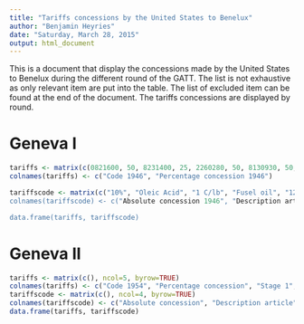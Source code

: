 ```yaml
---
title: "Tariffs concessions by the United States to Benelux"
author: "Benjamin Heyries"
date: "Saturday, March 28, 2015"
output: html_document
---
```


This is a document that display the concessions made by the United States to Benelux during the different round of the GATT. The list is not exhaustive as only relevant item are put into the table. The list of excluded item can be found at the end of the document.
The tariffs concessions are displayed by round.

Geneva I
================

```r
tariffs <- matrix(c(0821600, 50, 8231400, 25, 2260280, 50, 8130930, 50, 8243600, 33, 8380940, 00, 8380140, 50, 8380150, 50, 8240000, 50, 8241000, 50, 8402500, 50, 8402600, 50, 8140700, 50, 8380500, 00, 8040680, 50, 8089200, 50, 8380340, 00, 8380350, 00, 8380410, 50, 8380560, 33, 8380620, 50, 0097300, 10, 0097500, 50, 0932100, 50, 2946000, 50, 2946100, 50, 8291100, 31, "8380811M", 20, "8380811S", 50, 0821100, 50, 1422000, NA, 2260040, 50, 1428200, 33, 8420100, 38, 8380380, 44, 8420170, 25, 8410000, 42, 8410100, 50, 8411000, 33, 8330400, 50, 8330500, 25, 8340000, 25, 8350400, 50, 2812000, 43, 2815000, 50, 2815100, 33, 2815900, 50, 8380390, 22, 8380400, 38, 8380921, 50, 8380933, NA, 5380530, NA, 5380540, 50, 5720000, 50, 5722200, 50, 5181000, 60, 5181200, 50, 5182000, 50, 5420100, 50, 6301000, 50, 5250400, NA, 5200400, 30, 5200410, 30, 5200420, 30, 5200430, 30, 5200450, 30, 5200470, 30, 5200490, 30, 5200520, 30, 5200530, 30, 5200540, 30, 5200550, 30, 5200560, 30, 5200570, 30, 5200590, 30, 5200660, 30, 5200670, 30, 5200680, 30, 5200690, 30, 5200700, 30, 5200710, 30, 5200720, 30, 5200760, 30, 5200770, 30, 5200780, 30, 5200790, 30, 5200800, 30, 5200810, 30, 5200820, 30, 5250000, 50, 5250100, 50, 5240400, 50, 5220000, 50, 5220010, 50, 5220020, 50, 5220020, 50, 5220030, 50, 5220100, 50, 5220110, 50, 5220120, 50, 5220130, 50, 5220200, 50, 5220210, 50, 5220220, 50, 5240000, 50, 5240010, 50, 5240020, 50, 5240030, 50, 5240090, 50, 5240100, 50, 5240110, 50, 5240120, 50, 5240130, 50, 5240180, 50, 5240190, 50, 5240300, 50, 5240310, 50, 5240320, 50, 5270800, 50, 5290300, 33, 5080100, 50, 5080300, 50, 6003300, 30, 6003500, 33, 6020100, 50, 6020200, 50, 6021100, 50, 6021200, 50, 6005000, 50, 6005100, 50, 6005200, 50, 6005300, 50, 6008000, 50, 6008100, 50, 6008200, 50, 6008300, 50, 6008400, 50, 6041000, 50, 6041200, 50, 6041300, 50, 6041400, 50, 6042000, 50, 6042100, 50, 6042200, 50, 6042300, 50, 6042400, 50, 6044000, 50, 6044200, 50, 6044300, 50, 6044400, 50, 6053000, 50, 6053000, 50, 6053100, 50, 6053200, 50, 6053300, 50, 6055000, 50, 6055100, 50, 6055200, 50, 6055130, 50, 6039000, NA, 6039100, NA, 6039300, 50, 6054000, NA, 6054100, NA, 6054200, NA, 6054300, NA, 6054400, NA, 6054500, NA, 6054600, NA, 6054700, 50, 6054800, 50, "Vario", 50, 6081000, 38, 6081100, 33, 6111000, 40, 6101020, 43, 6111300, 46, 6110500, 25, 6110900, 25, 6036000, 50, 6098100, 50, 6790800, 40, 6094900, 50, 6100510, 50, 6100520, 50, 6100160, 40, 6113500, 50, 6092000, 50, 6092100, 50, 6092200, 50, 6092300, 50, 6092400, 50, 6200500, 50, 6200510, 50, 6200520, 43, 6112000, 25, 6112100, 33, 6112600, 00, 6112700, 50, 6111230, NA, 6200530, 50, 6200540, 50, 6200820, 40, 6200970, 50, 7090690, 50, 7090700, 43, 7090710, 43, 9470400, 33, 9470410, 50, 9470420, NA, 9470430, NA, 9470440, 30, 9470450, NA, 9470480, 39, 9470490, 50, 9470500, NA, 9470530, 00, 9470540, NA, 9470560, NA, 9470580, 45, 9590024, 50, 9550980, 50, 6559900, 50, 6100700, 40, 6100710, 50, 4280220, 50, 2620100, 33, 2601100, 20, 0040000, 44, 0040100, 36, 0040700, 41, 0041000, 49, 0041100, 50, 0041300, 50, 0036500, 50, 0046700, NA, 0862100, 50, 0862200, 50, 0862300, 00, 0862400, 50, 0862500, 50, 0862600, 50, 0700000, 40, 0700100, 33, 1090150, 50, 1059100, 50, 1059200, 00, 1318300, NA, 1330890, 50, 2501000, 50, 2503000, 00, 2504000, 17, 2506000, 50, 2506900, 33, 2552000, 00, 2552100, 50, 2265000, 50, 2451000, 17, 2454000, 33, 2454100, 33, 2456000, 00, 2460100, 33, 2460120, 00, 2460130, 00, 2460220, 33, 2460240, 38, 2460260, 50, 2460420, 25, 2460500, 33, 2460700, 00, 2460990, 33, 1191500, 50, 1236100, 50, 1236300, 33, 1210040, 50, 1235100, 29, 1235200, 40, 1249600, 50, 1250210, 50, 1210010, 50, 1250440, 33, 1250540, 17, 1502100, 33, 1503500, 33, 1503000, 25, 1502300, 25, 1503300, 25, 1770310, 50, 1800000, 50, 3078000, 27, 3080100, 44, 3086600, 40, 3230400, 40, 3224300, 50, 3224900, 50, 3262500, 00, 3262600, 00, 3262700, 50, 3390020, 50, 3272500, 50, 3417110, 00, 3417200, 50, 3417500, 25, 3248100, 50, 3286000, 50, 3276000, 50, 3274000, 50, 3248200, 50, 3287300, 50, 3285100, 50, 3285300, 50, 3963600, 50, 3550000, 25, 3550100, 19, 2553000, 18, 3553100, 23, 3553200, 19, 3553400, 25, 3553500, 19, 3553600, 30, 3553700, 25, 3553000, 00, 3553900, 00, 3554000, 00, 3609000, NA, 3609100, NA, 3609200, NA, 3670010, 25, 3670020, 25, 3670030, 25, 3670030, 25, 3670050, 25, 3670110, 25, 3670120, 25, 3670130, 25, 3670130, 25, 3670140, 25, 3670150, 25, 3801000, 50, 3801300, NA, 3801600, NA, 3801900, NA, 3802500, 50, 3802600, NA, 3802700, NA, 3802800, NA, 3805000, 50, 3805100, 50, 3805200, 50, 3810000, 20, 4740140, 50, 4721200, 50, 4721300, NA, 4727000, 00, 4727500, NA, 9040000, 50, 9040100, 50, 9040200, 00, 9040400, 47, 9522400, 50, 9522500, 47, 4274610, 50, 4724620, 50, 4724710, NA, 4772000, 50, 4717300, 50, 9510410, 47, 9510510, 40, 4799540, 00, 5520000, 50, 5520100, 50, 5520030, 50, 5520050, 50, 3910100, 50, 3910200, 50, 3910300, 50, 3910500, 50, 0741000, 46, 3698800, 50, 3698500, 50, 3698600, 50, 5957000, 00, 3163000, 50, 3163100, 44, 3293000, 50, 3293100, 44, 3643000, 50, 3643100, 44, 3749000, 50, 3749100, 44, 6883400, 50, 6883600, 44, 3963700, 50, 0306100, 17, 2950060, 50, 9850640, 50, 9010000, 50, 9010200, 50, 9010300, 50, 9010300, 50, 9010900, 50, 9019100, 50, 9019200, 50, 9019200, 50, 9019300, 50, 9019600, 50, 9019700, 50, 9019800, 50, 9030100, 00, 9800410, 50, 2260210, 25, 2260230, 25, 2210020, "Bind", 7890090, "Bind", 2308000, "Bind", 8380005, "Bind", 9919300, "Bind", 2201000, "Bind", 3411000, "Bind", 8380009, "Bind", 5009000, "Bind", 6661000, "Bind", 2210040, "Bind", 2210290, "Bind", 2210860, "Bind", 8380017, "Bind", 3403000, "Bind", 3403000, "Bind", 3409200, "Bind", 8500000, "Bind", 8509800, "Bind", 8511300, "Bind", 8519100, "Bind", 8519300, "Bind", 8519400, "Bind", 8519500, "Bind", 2102000, "Bind", 2109700, "Bind", 0930000, "Bind", 2237000, "Bind", 3428300, "Bind", 0715000, "Bind", 0729400, "Bind", 2274100, "Bind", 2280160, "Bind", 2243000, "Bind", 5054300, "Bind", 5054500, "Bind", 5054600, "Bind", 5054700, "Bind", 5057000, "Bind", 5062000, "Bind", 5067100, "Bind", 5076000, "Bind", 5077000, "Bind", 8130350, "Bind", 8102000, "Bind", 8103200, "Bind", 8103300, "Bind", 8103300, "Bind", 8103400, "Bind", 8103500, "Bind", 8103600, "Bind", 8103800, "Bind", 8103900, "Bind", 8360000, "Bind", 1227000, "Bind", 0293200, "Bind", 8335000, "Bind", 1529000, "Bind", 1539000, "Bind", 1540000, "Bind", 1541000, "Bind", 1542000, "Bind", 1228000, "Bind", 2934000, "Bind", 5750500, "Bind", 6093000, "Bind", 4066000, "Bind"), ncol=2, byrow=TRUE)
colnames(tariffs) <- c("Code 1946", "Percentage concession 1946")

tariffscode <- matrix(c("10%", "Oleic Acid", "1 C/lb", "Fusel oil", "12.5%", "Fatty alcohol", "7.5%", "Haarlem oil", "5%", "Amonium silicofluoride", "0%", "Laundry sour", "1/10 ct/lb", "Aluminum sulfate 1", "1/10 ct/lb", "Aluminium sulfate 2", "5/8 ct/lb", "Amonium Chloride", "0.5 ct/lb", "Amonium nitrate", "0.1 ct /lb",  "Whiting", "0.25 ct/lb", "Whiting ground", "7.5%", "Haarlem oil doses", "0", "Flavouring extracts with alcohol", "1.75 ct/lb + 10%", "Naphthalene", "3.5 ct/lb + 22.5%", "Saccharin", "0", "Cobalt lineleate", "0", "Cobalt sulfate", "2 ct/lb", "Amyl acetate", "5%", "Flavouring extracts without alcohol", "5.5 ct/lb", "Hexamethylenotetramine", "2% + 0 ct", "Gelatine less 40 ct", "3.5 ct/lb + 10%", "Gelatine less 80 ct", "4 ct/lb + 12.5%", "Gelatine more 80ct", "1 ct/lb + 12.5%", "Vegetable glue less 40ct", "4 ct/lb + 12.5%", "Vegetable Glue more than 40ct", "7/15 ct/lb", "Refined glycerine", "5%", "Manganese compound: Borate", "12.5%","Manganese compound: sulphate", "10%", "Animal fats", "From 20% to 3ct/lb: more than 10%, less than 20%", "Corn or maise oil", "1ct/lb", "Poppy seed oil", "1 ct/lb", "Sesame oil", "3 ct/lb", "Blue pigments", "20%", "Activated chars and carbons", "0.625 ct/lb", "Red load", "5/8 ct/lb", "Lithopone 1", "7/8 ct/lb + 7.5%", "Lithopone 2", "0.3 ct/lb", "Zinc oxide", "3.5 ct/lb", "Potassium forricianide = red", "1 ct/lb", "Potassium forrocyanide = yellow", "0.5 ct/lb", "Sodium forrocyanide = yellow", "3/4 ct/lb", "Sodium silicoflurride", "3/4 ct/lb", "Potato starch", "3/4 ct/lb", "Corn starsh", "0.5 ct/lb", "Rice starsh", "0.5 ct/lb", "Wheat starsh", "0.75 ct/lb", "Other starsh", "0.5 ct/lb", "Potato Dextrine", "0.75 ct/lb", "Other dextrine", "15%", "Titanium", "unreadable", "Zinc chloride", "20% on the lower bound", "Ceramic mosaic tiles <40ct", "30%", "Ceramic tiles>40ct", "15/64 ct/lb", "Magnosite crude", "15/32 ct/lb", "Magnisite: Ground caustique", "0.0225 ct/lb", "Cement: hydraulic", "0225 ct/lb", "Hydraulic cement clinker", "0.03 ct/lb", "White nonstaining cement", "50 ct/ton", "Sand >95% selica", "50 ct/ton", "Bauxite crude", "From 60% to 50 ct (30-50%)", "Plated or cased glassware", "27/64 ct/lb","Cylinder, crown and sheet glass (CCSG) 1", "29/64 ct/lb", "CCSG 2", "35/64 ct/lb", "CCSG 3", "38/64 ct/lb", "CCSG 4", "33/64 ct/lb", "CCSG 5", "59/64 ct/lb", "CCSG 6", "54/64 ct/lb", "CCSG 7", "27/64 ct/lb", "CCSG 8", "29/64 ct/lb", "CCSG 9", "35/64 ct/lb", "CCSG 10", "38/64 ct/lb", "CCSG 11", "33/64 ct/lb", "CCSG 12", "59/64", "CCSG 13", "54/64 ct/lb", "CCSG 14", "27/64 ct/lb", "CCSG 15", "29/64 ct/lb", "CCSG 16", "35/64 ct/lb", "CCSG 17", "38/64 ct/lb", "CCSG 18", "33/64 ct/lb", "CCSG 19", "59/64 ct/lb", "CCSG 20", "54/64 ct/lb", "CCSG 21", "27/64 ct/lb", "CCSG 22", "29/64 ct/lb", "CCSG 23", "35/64 ct/lb", "CCSG 24", "38/64 ct/lb", "CCSG 25", "33/64 ct/lb", "CCSG 26", "59/64 ct/lb", "CCSG 27", "54/64 ct/lb", "CCSG 28", "22.5%", "Luminated Glass", "22.5%", "Manufacture of luminated glass", "0.75 ct/lb", "Rolled glass", "4.15 ct/sqf", "Plate glass (PG) 1", "5.65 ct/sqf", "PG 2", "5.85 ct/sqf", "PG3", "6.60 ct/sqf", "PG 4", "4.15 ct/sqf", "PG 5", "5.65 ct/sqf", "PG 6", "5.85 ct/sqf", "PG 7", "6.60", "PG 8", "5 ct/sqf", "PG with wire netting (PGWN) 1", "6.60 ct/sqf", "PGWN 2", "7.65 ct/sqf", "PGWN 3", "4.15 ct/sqf", "CCSG not plate gass (CCSGNPG) 1", "5.65 ct/sqf", "CCSGNPG 2", "5.85 ct/sqf", "CCSGNPG 3", "6.60 ct/sqf", "CCSGNPG 4", "25% for min", "CCSGNPG 5", "20% for min", "CCSGNPG 6", "5 ct/sqf", "OTher CCSG (OCCSG) 1", "6.60 ct/sqf", "OCCSG 2", "7.65 ct/sqf", "OCCSG 3", "25%", "Pressed glass building block", "10%", "Circular glass tiles", "50 ct/cuft", "Black marbel: dressed or sawed", "32.5 ct/cuft", "Black marble: rough", "37.5 ct/ton", "Pig Iron: no dutiable alloy", "37.5 ct/ton", "Pig iron: with dutiable alloy", "0.125 ct/lb", "unfinished iron 1", "0.25 ct/lb", "unfinished iron 2", "0.125 ct/lb", "Non-iron muck bars 1", "0.25 ct/lb", "Non-iron muck bars 2", "0.25 ct/lb", "Steel concrete reinforcement bars (SCRB) 1", "0.2 ct/lb", "SCRB 2", "10%", "SCRB 3", "10%", "SCRB 4", "0.125 ct/lb", "Steel bars 1", "0.2 ct/lb", "Steel bars 2", "3/16 ct/lb", "Steel bar 3", "10%", "Steel bar 4", "10%", "Steel bar 5", "0.125 ct/lb", "Steel ingot", "3/16 ct/lb", "Steel ingot 2", "10%", "Steel ingot 3", "10%", "Steel ingot 4", "0.125 ct/lb", "Steel billets 1", "0.2 ct/lb", "Steel billets 2", "3/16 ct/lb", "Steel billets 3", "10%", "Steel billets 4", "10%", "Steel billets 5", "0.125 ct/lb", "Various steel item (VSI) 1", "0.2 ct/lb", "VSI 2", "10%", "VSI 3", "10%", "VSI 4", "0.125", "Steel circular saw plates (SCSP) 1", "0.2 ct/lb", "SCSP 2", "10%", "SCSP 3", "10%", "SCSP 4", "0.125", "Steel shouts and plates (SSP) 1", "0.2 ct/lb", "SSP 2", "10%", "SSP 3", "10%", "SSP 4", "From 0.35 ct/lb to 10% with 0.175 ct/lb min", "Boiler or other plate iron (BPI) 1", "From 0.35 ct/lb to 10% with 0.175 ct/lb min", "BPI 2", "10%", "BPI 3", "From 0.35 ct/lb to 10% with 0.175 ct/lb min", "Steel and skelp (SS) 1", "From 0.35 ct/lb to 10% with 0.175 ct/lb min", "SS 2", "From 0.45 ct/lb to 10% with 0.225 ct/lb min", "SS 3", "From 0.45 ct/lb to 10% with 0.225 ct/lb min", "SS 4", "From 0.60 ct/lb to 10% with 0.3 ct/lb min", "SS 5", "From 0.70 ct/lb to 10% with 0.35 ct/lb min", "SS 6", "From 0.60 ct/lb to 10% with 0.3 ct/lb min", "SS 7", "10%", "SS 8", "10%", "SS9", "0.1 ct/lb", "Additional duty on galvanized steel", "0.1 ct/lb", "Additional duty on pickled/cold rolled/cleaned steel", "0.085 ct/lb", "Not assembled structural shapes", "5%", "Assembled structural shapes", "0.1 ct/lb", "Hoops iron/steel 1", "0.15 ct/lb", "Hoops iron/steel 2", "0.25 ct/lb", "Hoops iron/steel 3", "0.05 ct/lb", "Hoops iron/steel 4", "0.05 ct/lb", "Hoops iron/steel 5", "0.125 ct/lb", "Wire rods",  "17.5%", "Wire strand", "10%", "Wire", "0.25 ct/lb", "Baling wire", "0.25 ct/lb", "Galvanized fencing wire (GFW) 1", "0.25 ct/lb", "GFW 2", "20%", "Woven wire cloth", "0.5 ct/lb", "Wheels for railways", "3/8 ct/lb", "Tubes 1", "5/8 ct/lb", "Tubes 2", "7/8 ct/lb", "Tubes 3", "5/8 ct/lb", "Tubes 4", "7/8 ct/lb", "Tubes 5", "0.5 ct/lb", "Bolts 1", "0.3 ct/lb", "Bolts 2", "15%", "Bolts 3", "0.1 ct/lb", "Cut nails 1", "5%", "Cut nails 2", "0", "Staples", "0.2 ct/lb", "Wire nails small", "0.25 ct/lb", "Wire snails big", "0.1 ct/lb", "Spikes", "15%", "Other spikes and staples", "15%", "Rivots", "0.5 ct/lb", "Other rivots", "10%", "Wood screws", "20%", "Hollow or flat ware", "17.5%", "Telephone apparitus", "7.5%", "X-ray tubes", "7.5%", "Other X-ray parts", "25 ct/unit + 7.5%", "Shotgun, combination shotgun (SCS) 1", "75 ct/unit + 22.5%", "SCS 2", "1 $/unit + 7.5%", "SCS 3", "2 $/unit + 22.5%", "SCS 4", "1 $/unit + 7.5%", "SCS 5", "3 $/unit + 22.5%", "SCS 6", "2 $/unit + 7.5%", "SCS 7", "5 $/unit + 22.5%", "SCS 8", "12.5%", "SCS 9", "32.5%", "SCS 10", "2 $/unit + 12.5%", "SCS 11", "0", "Barrels for shotgun", "1 $/unit + 10%", "Barrels for shotgun 2", "1.25 $/unit + 10%", "Stocks for shotgun", "12.5%", "Other shotgun parts", "2.25 $/unit + 32.5%", "Pigeon timer", "22.5%", "Clock cases", "22.5%", "Zinc manufactures (no precious)", "20%", "Wire fencing before weaving", "30%", "Wire fencing after weaving", "12.5%", "Bio-shavings", "0.50 $/lb", "Tobacco unmanufactured", "0.43 $/lb", "Manufactured tobacco", "0.8 ct/lb", "Condensed and evaporated milk (CEM) 1", "1 ct/lb", "CEM 2", "1.03 ct/lb", "CEM 3", "2.91 ct/lb", "Whole milk dried", "1.5 ct/lb", "Skimmed mild dried", "6.13 ct/lb", "Cream dried", "1.5 ct/lb + 10% for min", "Edam and Gouda", "0", "Other Edam and Cheese", "Live Birds 1", "25 ct/unit","10%", "Live Birds 2", "0", "Song Birds 1", "10%", "Song Birds 2", "25 ct/unit", "Other birds 1",  "10 %", "ohter Birds 2", "10%", "Herring pickled/Salted 1", "0.25 ct/lb + net instead of no precision", "Herrin pickled/salted 2","0.5 ct/lb", "Pearl Barley", "5/16 ct/lb", "Rice meal/flour/polish/bran", "0", "Broken rice", "Uniformed to 12.5 ct/cu.ft instead of seasons duty", "Hothouse grapes", "17.5%", "Other fruit pastes/pulps", "0.2 ct/unit", "Bulbs 1", "0", "Bulb 2", "0.1 ct/unit", "Bulb 3", "0.05 ct/unot", "Bulb 4", "5%", "Other bulbs", "0", "Rose stocks and plants", "2 ct/unit", "Rose plant and stock 2", "0.08 ct/lb", "Poppy seeds", "1 ct/lb", "Garden and field seeds (GFS) 1", "1 ct/lb", "GFS 2", "1 ct/lb", "GFS 3", "0", "GFS 4", "1 ct/lb", "GFS 5", "0", "GFS 6", "0", "GFS 7", "1 ct/lb", "GFS 8", " 3 ct/lb", "GFS 9", "1 ct/lb", "GFS 10", "1 ct/lb", "GFS 11", "1 ct/lb", "GFS 12", "0", "GFS 13", "1 ct/lb", "GFS 14", "1.5 ct/lb", "Beans in brine", "1 ct/lb + precision measurement", "Peas 1", "0.5 ct/lb + precision measurement", "Peas 2", "0.75 ct/lb", "Cabbage", "10%", "Cucumbers, pickled in brine", "10%", "Pickled onions or onions in brine", "12.5%", "Squerkraut", "17.5%", "Loup, Soup rolls or cubes", "0.75 ct/lb", "Crude chicory emdives", "0.5 ct/lb", "Crude chicory roots", "0.5 ct/lb", "Chicory ground or prepared", "0.5 ct/lb", "Cocoa unsweentened", "0.5 ct/lb", "Chocolate, unswentened", "0.5 ct/lb", "Sweetened cocoa or chocolate", "5%", "Sweetened cocoa or chocolate", "35 ct/gal + 2.50$/gal on alcohol content", "Cherry, prune, vine or juice", "15%", "Tapestries amd Jacquard", "27.5%", "Cotton pile fabrics", "10%", "Polishing, dust and other mop clothes", "10%", "Label for garnments", "10%", "Cotton oriental imitation floor covering", "17.5%", "Cotton out pile rugs", "0", "Unmanufactured Flax", "0", "Unmanufactured Flax 2", "5.60$/ton", "Unmanufactured Flax", "10%", "Silver and roving of vegetable", "20%", "Threads, tzines and cords of hemp and ramie", "0", "Cordage 1", "0.75 ct/lb", "Cordage 2", "5%", "Cords and twines of hard fiber", "15%", "Woven fabrics for paddings or interlinigs 1", "15%", "Woven fabrics for paddings or interlings 2", "15%", "Artists canvas of flax", "10%", "Woven fabrics 1", "10%", "Woven fabrics 2", "15%", "Pile non cotton fabrtics", "15%", "Manufacturer of non cotton pile fabrics", "20%", "Other floor covering", "4 ct/lb", "Wool noils (WN) 1", "4 ct/lb", "WN 2", "6 ct/lb", "WN 3", "3.5 ct/lb", "WN 4", "3.5 ct/lb", "WN 5", "3.5 ct/lb", "WN 6", "1.5 ct/lb", "WN 7", "3.5 ct/lb", "WN 8", "3.5 ct/ lb", "WN 9", "0", "WN 10", "0", "WN 11", "0", "WN 12", "12.5 ct/lb + 15%", "Green billiard clothes (GBC) 1", "12.5 ct/lb + 15%", "GBC 2", "12,5 ct/lb + 15%", "GBC 3", "10%", "Carpets, rugs, mats and parts(CRMP) 1", "10%", "CRMP 2", "10%", "CRMP 3", "10%", "CRMP 4", "10%", "CRMP 5", "10%", "CRMP 6", "10%", "CRMP 7", "10%", "CRMP 8", "10%", "CRMP 9", "22.5% with 22.5 ct/lb min", "Yarn of rayen or other synthetic textiles (YRS) 1", "22.5% with 32.5 ct/lb min", "YRS 2", "22.5% with 17.5 ct/lb min", "YRS 3", "25% with 27.5 ct/lb min", "YRS 4", "22.5% + 22.5 ct/lb with 45 ct/lb min", "YRS 5", "22.5% + 22.5 ct/lb with 35 ct/lb min", "YRS 6", "25% + 22.5 ct/lb with 40 ct/lb min", "YRS 7", "25% + 22.5 ct/lb with 30 ct/lb min", "YRS 8", "5%", "Rayon waste", "12.5%", "Rayon noils", "5 ct/lb + 12.5 ct/lb", "Garnetted rayon", "5%", "Filaments of rayon", "5%", "Strawboard", "1 ct/lb + 5%", "Vegetable parchment", "1.5 ct/lb + 5%", "Parafied paper", "0", "Uncoated paper", "0 ct/lb + 10%", "Other uncoated papers", "10%", "Photographic print and similar papers (PPSP) 1", "12.5%", "PPSP 2", "0", "PPSP 3", "10.5%", "PPSP 4", "15%", "Transparencies printed lithographically (TPL) 1", "17.5%", "TPL 2", "0.5 ct/lb + 10%", "Bristol board (BB) 1", "1.5 ct/lb +12.5%", "BB 2", "0.5 ct/lb +5%", "BB 3", "1.5 ct/lb + 7.5%", "BB 4", "7.5%", "Strawboard amd straw paper", "3.5%", "Books of bona fide foreign authorship", "5%", "Book not of bona fide foreign authorship", "0", "Ribben flycatchers", "0.3 ct/lb", "Shingles, siding, roofing and ridge rolls of asbestos cement (SSRRR) 1", "3/8 ct/lb", "SSRRR 2", "0.3 ct/lb", "Articles in part of asbestos cement 1", "3/8 ct/lb", "Articles in part of asbestos cement", "6.25%", "Harvest hats (HH) 1", "6.25%", "HH 2", "6.25", "HH 3", "6.25", "HH 4", "12.5%", " Cut fur for hatters use", "5%", "Curled hair", "10%", "Hair felt", "10%", "Manufactured hairfel", "0", "Diamonds out", "30%", "Laces articles 1", "20%", "Laces articles 2", "30%", "Laces articles 3", "20%", "Laces articles 4", "30%", "Laces articles 5", "20%", "Laces articles 6", "30%", "Laces articles 7", "20%", "Laces articles 8", "30%", "Laces articles 9", "20%", "Laces articles 10", "30%", "Laces articles 11", "20%", "Laces articles 12", "45%", "Fringes", "3.5%", "Calf and kip upper leather", "12.5%", "Palm loaf manufactures", "25 ct/lb + 20%", "Laminated reds, tubes, strips or blank of synthetic resin", "6.25%", "Photgraphic film sensitized (PFS) 1", "6.25%", "PFS 2", "6.25", "PFS 3", "6.25", "PFS4", "6.25%", "Raw motion picture film sensitized (RMPFS) 1", "6.25%", "RMPFS 2", "6.25%", "RMPFS 3", "0.1 ct/lin.ft", "RMPFS 4", "0.1 ct/lin.ft", "RMPFS 5", "0.1 ct/lin.ft", "RMPFS 6", "0", "Photographic dry plates", "1.25 ct/unit +15%", "Tobacco pipes", "5%", "Fatty acids 1", "5%%, "Fatty acids 2", "0", "Alcos", "0", "Cream separators", "0", "Gambier or terra japonica", "0", "Arsenic sulphide", "0", "Phtographic dry plates and fil; of Americam manufactured exposed abroad", "0", "Cinchena bark from quinine", "0", "Calcium arsonate", "0", "Coal and coke briquet", "0", "Cobalt metal", "0", "Cubebs", "0", "Drug roots", "0", "Ferrous sulfate", "0", "Kapok", "0", "Magay or cantala", "0", "Nitrogenous fertilizer: amomium sulfate", "0", "Other nitrogenous fertilizer material", "0", "Precipitated bone phosphate", "0", "Basic slag", "0", "Superphosphates 1", "0", "Superphosphates 2", "0", "Superphosphates 3", "0", "Gums and resins: damar", "0", "Gums and resins: copal gums", "0", "Ossein", "0", "Rapeseed", "0", "Oakum", "0", "Moleskins", "0", "Fur-tails, paws, pieces and cuttings", "0", "Oil of citronella", "0", "Palm oil", "0", "Petroleum products 1", "0", "Petroleu; products 2", "0", "Petroleum products 3", "0", "petroleum products 4", "0", "Petroleum products 5", "0", "Petroleum products 6", "0", "Petroleum products 7", "0", "Petroleum products 8", "0", 'petroleum products 9", "0", "Petroleum products 10', "0", "Quinine and salts 1", "0", "Quinine and salts 2", "0", "Quinine and salts 3", "0", "Quinine and salts 4", "0", "Quinine and salts 5", "0", "Quinine and salts 6", "0", "Quinine and salts 7", "0", "Quinine and salts 8", "0", "Quinine and salts 8", "0", "Radium salts", "0", "Sago crude and sago flour", "0", "Elk skins, buck or doe", "0", "Sodium sulphate, crude", "0", "Carazay seed", "0", "Nutmegs, unground", "0", "Mace, unground", "0", "Black pepper, unground", "0", "White pepper unground", "0", "Tapiocca, tapiocca flour, and cassava", "0", "Wafers not edible", "0", "Mineral wax: ceresin", "0", "Barbed wire", "0", "Rattan unmanufactured", "0"), ncol = 2, byrow=TRUE)
colnames(tariffscode) <- c("Absolute concession 1946", "Description article")

data.frame(tariffs, tariffscode)
```


Geneva II
================

```r
tariffs <- matrix(c(), ncol=5, byrow=TRUE)
colnames(tariffs) <- c("Code 1954", "Percentage concession", "Stage 1", "Stage 2", "Stage 3")
tariffscode <- matrix(c(), ncol=4, byrow=TRUE)
colnames(tariffscode) <- c("Absolute concession", "Description article", "Code 1946", "Change")
data.frame(tariffs, tariffscode)
```
